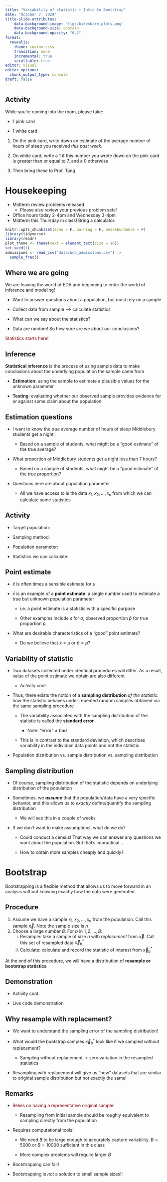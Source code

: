 ```yaml
---
title: "Variability of statistic + Intro to Bootstrap"
date: "October 7, 2024"
title-slide-attributes:
    data-background-image: "figs/bikeshare-plots.png"
    data-background-size: contain
    data-background-opacity: "0.2"
format: 
  revealjs:
    theme: custom.scss
    transition: none
    incremental: true
    scrollable: true
editor: visual
editor_options: 
  chunk_output_type: console
draft: false
---
```


## Activity

While you're coming into the room, please take:

-   1 pink card

-   1 white card

1.  On the pink card, write down an estimate of the average number of hours of sleep you received *this past week*.

2.  On white card, write a 1 if this number you wrote down on the pink card is greater than or equal to 7, and a 0 otherwise

3.  Then bring these to Prof. Tang

# Housekeeping

-   Midterm review problems released
    -   Please also review your previous problem sets!
-   Office hours today 2-4pm and Wednesday 3-4pm
-   Midterm this Thursday in class! Bring a calculator.

```r
knitr::opts_chunk$set(echo = F, warning = F, messabundance = F)
library(tidyverse)
library(readr)
plot_theme <- theme(text = element_text(size = 16))
set.seed(1)
admissions <- read_csv("data/ucb_admissions.csv") |>
  sample_frac()
```

## Where we are going

We are leaving the world of EDA and beginning to enter the world of inference and modeling!

-   Want to answer questions about a population, but must rely on a sample

-   Collect data from sample –\> calculate statistics

-   What can we say about the statistics?

-   Data are random! So how sure are we about our conclusions?

::: {.fragment style="color: maroon"}
Statistics starts here!
:::

## Inference

**Statistical inference** is the process of using sample data to make conclusions about the underlying population the sample came from

-   **Estimation**: using the sample to estimate a plausible values for the unknown parameter

-   **Testing**: evaluating whether our observed sample provides evidence for or against some claim about the population

## Estimation questions

-   I want to know the true average number of hours of sleep Middlebury students get a night.

    -   Based on a sample of students, what might be a "good estimate" of the true average?

-   What proportion of Middlebury students get a night less than 7 hours?

    -   Based on a sample of students, what might be a "good estimate" of the true proportion?

-   Questions here are about population parameter

    -   All we have access to is the data $x_{1}, x_{2},\ldots, x_{n}$ from which we can calculate some statistics

## Activity

-   Target population:

-   Sampling method:

-   Population parameter:

-   Statistics we can calculate:

## Point estimate

-   $\bar{x}$ is often times a sensible estimate for $\mu$

-   $\bar{x}$ is an example of a **point estimate**: a single number used to estimate a true but unknown population parameter

    -   i.e. a point estimate is a statistic with a specific purpose

    -   Other examples include $s$ for $\sigma$, observed proportion $\hat{p}$ for true proportion $p$,

-   ::: discuss
    What are desirable characteristics of a "good" point estimate?
    :::

    -   Do we believe that $\bar{x} = \mu$ or $\hat{p} = p$?

## Variability of statistic

-   Two datasets collected under identical procedures will differ. As a result, value of the point estimate we obtain are also different

    -   Activity cont.

-   Thus, there exists the notion of a **sampling distribution** *of the statistic*: how the statistic behaves under repeated random samples obtained via the same sampling procedure

    -   The variability associated with the sampling distribution of the statistic is called the **standard error**

        -   Note: "error" $\neq$ bad

    -   This is in contrast to the standard deviation, which describes variability in the individual data points and not the statistic

-   Population distribution vs. sample distribution vs. sampling distribution

## Sampling distribution

-   Of course, sampling distribution of the statistic depends on underlying distribution of the population

-   Sometimes, we ***assume*** that the population/data have a very specific behavior, and this allows us to *exactly* define/quantify the sampling distribution

    -   We will see this in a couple of weeks

-   If we don't want to make assumptions, what do we do?

    -   Could conduct a census! That way we can answer any questions we want about the population. But that's impractical...

    -   How to obtain more samples cheaply and quickly?

# Bootstrap

Bootstrapping is a flexible method that allows us to move forward in an analysis without knowing exactly how the data were generated.

## Procedure

1.  Assume we have a sample $x_{1}, x_{2}, \ldots, x_{n}$ from the population. Call this sample $\vec{x}$. Note the sample size is $n$
2.  Choose a large number $B$. For $b$ in $1,2, \ldots, B$:
    i.  Resample: take a sample of size $n$ with *replacement* from $\vec{x}$. Call this set of resampled data $\vec{x}^*_{b}$
    ii. Calculate: calculate and record the statistic of interest from $\vec{x}^{*}_{b}$

::: fragment
At the end of this procedure, we will have a distribution of **resample or bootstrap statistics**
:::

## Demonstration

-   Activity cont.

-   Live code demonstration

## Why resample with replacement?

-   We want to understand the sampling error of the sampling distribution!

-   ::: discuss
    What would the bootstrap samples $\vec{x}^*_b$ look like if we sampled *without* replacement?
    :::

    -   Sampling without replacement -\> zero variation in the resampled statistics

-   Resampling with replacement will give us "new" datasets that are similar to original sample distribution but not exactly the same!

## Remarks

-   ::: {style="color: maroon"}
    Relies on having a representative original sample!
    :::

    -   Resampling from initial sample should be roughly equivalent to sampling directly from the population

-   Requires computational tools!

    -   We need $B$ to be large enough to accurately capture variability. $B=5000$ or $B=10000$ sufficient in this class

    -   More complex problems will require larger $B$

-   Bootstrapping can fail!

-   Bootstrapping is *not* a solution to small sample sizes!!
